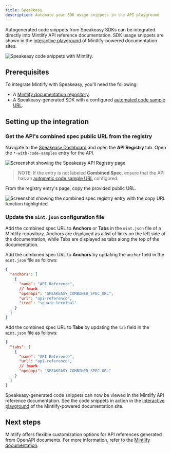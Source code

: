 ```yaml
---
title: Speakeasy
description: Automate your SDK usage snippets in the API playground
---
```


Autogenerated code snippets from Speakeasy SDKs can be integrated directly into Mintlify API reference documentation. SDK usage snippets are shown in the [interactive playground](https://mintlify.com/docs/api-playground/overview) of Mintlify-powered documentation sites.

![Speakeasy code snippets with Mintlify.](./mintlify-with-speakeasy-openapi.png)

## Prerequisites

To integrate Mintlify with Speakeasy, you'll need the following:

  - A [Mintlify documentation repository](https://mintlify.com/docs/quickstart#creating-the-repository).
  - A Speakeasy-generated SDK with a configured [automated code sample URL](https://www.speakeasy.com/docs/code-samples/automated-code-sample-urls).

## Setting up the integration

### Get the API's combined spec public URL from the registry

Navigate to the [Speakeasy Dashboard](https://app.speakeasy.com) and open the **API Registry** tab. Open the `*-with-code-samples` entry for the API.

![Screenshot showing the Speakeasy API Registry page](./openapi-registry-and-combined-spec.png)

> NOTE: If the entry is not labeled **Combined Spec**, ensure that the API
> has an [automatic code sample
> URL](https://www.speakeasy.com/docs/code-samples/automated-code-sample-urls) configured.

From the registry entry's page, copy the provided public URL.

![Screenshot showing the combined spec registry entry with the copy URL function highlighted](./copy-combined-spec-url.png)

### Update the `mint.json` configuration file 

Add the combined spec URL to **Anchors** or **Tabs** in the `mint.json` file of a Mintlify repository. Anchors are displayed as a list of links on the left side of the documentation, while Tabs are displayed as tabs along the top of the documentation.

Add the combined spec URL to **Anchors** by updating the `anchor` field in the `mint.json` file as follows:

```json mint.json
{
  "anchors": [
    {
      "name": "API Reference",
      // !mark
      "openapi": "SPEAKEASY_COMBINED_SPEC_URL",
      "url": "api-reference",
      "icon": "square-terminal"
    }
  ]
}
```

Add the combined spec URL to **Tabs** by updating the `tab` field in the `mint.json` file as follows:

```json mint.json
{
  "tabs": [
    {
      "name": "API Reference",
      "url": "api-reference",
      // !mark
      "openapi": "SPEAKEASY_COMBINED_SPEC_URL"
    }
  ]
}
```

Speakeasy-generated code snippets can now be viewed in the Mintlify API reference documentation. See the code snippets in action in the [interactive playground](https://mintlify.com/docs/api-playground/overview) of the Mintlify-powered documentation site.

## Next steps

Mintlify offers flexible customization options for API references generated from OpenAPI documents. For more information, refer to the [Mintlify documentation](https://mintlify.com/docs/api-playground/openapi/setup).

